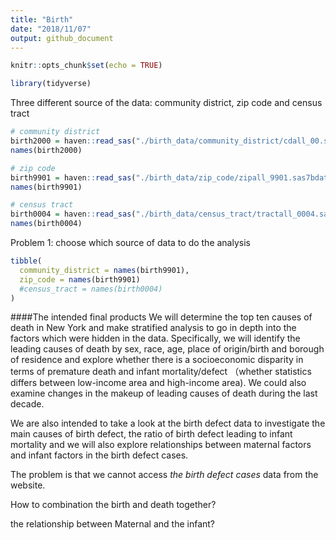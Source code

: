 ```yaml
---
title: "Birth"
date: "2018/11/07"
output: github_document
---
```


```r
knitr::opts_chunk$set(echo = TRUE)

library(tidyverse)
```

Three different source of the data: community district, zip code and census tract
```r
# community district
birth2000 = haven::read_sas("./birth_data/community_district/cdall_00.sas7bdat")
names(birth2000)
```


```r
# zip code
birth9901 = haven::read_sas("./birth_data/zip_code/zipall_9901.sas7bdat")
names(birth9901)
```


```r
# census tract
birth0004 = haven::read_sas("./birth_data/census_tract/tractall_0004.sas7bdat")
names(birth0004)
```

Problem 1: choose which source of data to do the analysis

```r
tibble(
  community_district = names(birth9901),
  zip_code = names(birth9901)
  #census_tract = names(birth0004)
) 
```

####The intended final products
We will determine the top ten causes of death in New York and make stratified analysis to go in depth into the factors which were hidden in the data. Specifically, we will identify the leading causes of death by sex, race, age, place of origin/birth and borough of residence and explore whether there is a socioeconomic disparity in terms of premature death and infant mortality/defect （whether statistics differs between low-income area and high-income area). We could also examine changes in the makeup of leading causes of death during the last decade. 

We are also intended to take a look at the birth defect data to investigate the main causes of birth defect, the ratio of birth defect leading to infant mortality and we will also explore relationships between maternal factors and infant factors in the birth defect cases.

The problem is that we cannot access *the birth defect cases* data from the website.

How to combination the birth and death together?

the relationship between Maternal and the infant?


